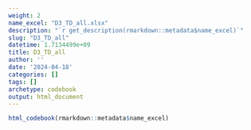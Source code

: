 ```yaml
---
weight: 2
name_excel: "D3_TD_all.xlsx"
description: "`r get_description(rmarkdown::metadata$name_excel)`"
slug: "D3_TD_all"
datetime: 1.7134499e+09
title: D3_TD_all
author: ''
date: '2024-04-18'
categories: []
tags: []
archetype: codebook
output: html_document
---
```


```r
html_codebook(rmarkdown::metadata$name_excel)
```
